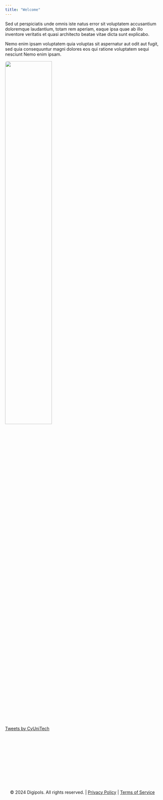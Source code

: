 ```yaml
---
title: "Welcome"
---
```


::: {.grid}

::: {.g-col-7}

Sed ut perspiciatis unde omnis iste natus error sit voluptatem accusantium doloremque laudantium, totam rem aperiam, eaque ipsa quae ab illo inventore veritatis et quasi architecto beatae vitae dicta sunt explicabo. 

Nemo enim ipsam voluptatem quia voluptas sit aspernatur aut odit aut fugit, sed quia consequuntur magni dolores eos qui ratione voluptatem sequi nesciunt Nemo enim ipsam.

![](images/home1.png){.center width="55%" style="border-radius: 8px;"}

:::
  
::: {.g-col-4}


<!-- Add Twitter Feed -->
<div>
  <a class="twitter-timeline" href="https://twitter.com/CyUniTech?ref_src=twsrc%5Etfw">Tweets by CyUniTech</a> <script async src="https://platform.twitter.com/widgets.js" charset="utf-8"></script>
</div>


:::
  
:::  

::: {.footer style="text-align: left; padding: 1rem; margin-top: 10rem;"}

© 2024 Digipols. All rights reserved. | [Privacy Policy](#) | [Terms of Service](#)

:::


